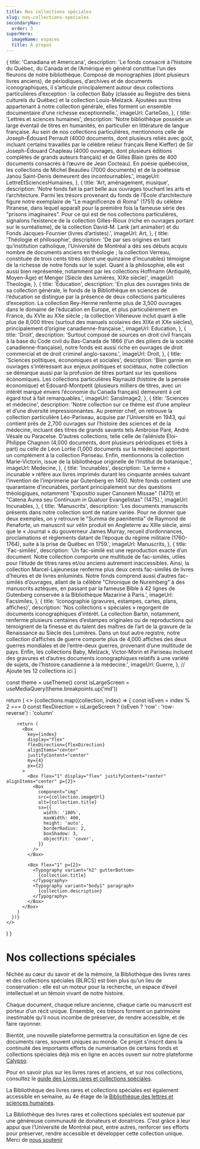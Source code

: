 ```yaml
---
title: Nos collections spéciales
slug: nos-collections-speciales
secondaryNav:
  order: 3
superHero:
  imageName: espaces
  title: À propos
---
```





  {
    title: 'Canadiana et Americana',
    description: 'Le fonds consacré à l’histoire du Québec, du Canada et de l’Amérique en général constitue l’un des fleurons de notre bibliothèque. Composé de monographies (dont plusieurs livres anciens), de périodiques, d’archives et de documents iconographiques, il s’articule principalement autour deux collections particulières d’exception : la collection Baby (classée au Registre des biens culturels du Québec) et la collection Louis-Melzack. Ajoutées aux titres appartenant à notre collection générale, elles forment un ensemble documentaire d’une richesse exceptionnelle.',
    imageUrl: CarteGeo,
  },
   {
    title: 'Lettres et sciences humaines',
    description: 'Notre bibliothèque possède un large éventail de titres en humanités, en particulier en littérature de langue française. Au sein de nos collections particulières, mentionnons celle de Joseph-Édouard Perrault (4000 documents, dont plusieurs reliés avec goût, incluant certains travaillés par le célèbre relieur français René Kieffer) de Sir Joseph-Édouard Chapleau (4000 ouvrages, dont plusieurs éditions complètes de grands auteurs français) et de Gilles Blain (près de 400 documents consacrés à l’œuvre de Jean Cocteau). En poésie québécoise, les collections de Michel Beaulieu (7000 documents) et de la poétesse Janou Saint-Denis demeurent des incontournables.',
    imageUrl: LettreEtSciencesHumaines,
  },
  {
    title: 'Art, aménagement, musique',
    description: 'Notre fonds fait la part belle aux ouvrages touchant les arts et l’architecture. Parmi les trésors provenant du fonds de l’École d’architecture figure notre exemplaire de "Le magnificenze di Roma" (1751) du célèbre Piranese, dans lequel apparaît pour la première fois la fameuse série des "prisons imaginaires". Pour ce qui est de nos collections particulières, signalons l’existence de la collection Gilles-Rioux (riche en ouvrages portant sur le surréalisme), de la collection David-M. Lank (art animalier) et du Fonds Jacques-Fournier (livres d’artistes).',
    imageUrl: Art,
  },
  {
    title: 'Théologie et philosophie',
    description: 'De par ses origines en tant qu’institution catholique, l’Université de Montréal a dès ses débuts acquis nombre de documents anciens en théologie ; la collection Verreau, constituée de trois cents titres (dont une quinzaine d’incunables) témoigne de la richesse de notre fonds sur le sujet. Quant à la philosophie, elle est aussi bien représentée, notamment par les collections Hoffmann (Antiquité, Moyen-Âge) et Menger (Siècle des lumières, XIXe siècle)',
    imageUrl: Theologie,
  },
  {
    title: 'Éducation',
    description: 'En plus des ouvrages tirés de sa collection générale, le fonds de la Bibliothèque en sciences de l’éducation se distingue par la présence de deux collections particulières d’exception. La collection Rey-Herme renferme plus de 3,500 ouvrages dans le domaine de l’éducation en Europe, et plus particulièrement en France, du XVIe au XXe siècle ; la collection Villeneuve inclut quant à elle plus de 8,000 titres (surtout des manuels scolaires des XIXe et XXe siècles), principalement d’origine canadienne-française.',
    imageUrl: Education,
  },
  {
    title: 'Droit',
    description: 'Surtout composé de sources en droit civil français à la base du Code civil du Bas-Canada de 1866 (l’un des piliers de la société canadienne-française), notre fonds est aussi riche en ouvrages de droit commercial et de droit criminel anglo-saxons.',
    imageUrl: Droit,
  },
  {
    title: 'Sciences politiques, économiques et sociales',
    description: 'Bien garnie en ouvrages s’intéressant aux enjeux politiques et sociétaux, notre collection se démarque aussi par la profusion de titres portant sur les questions économiques. Les collections particulières Raynauld (histoire de la pensée économique) et Édouard-Montpetit (plusieurs milliers de titres, avec un intérêt marqué envers l’économie du Canada français) demeurent à cet égard tout à fait remarquables.',
    imageUrl: SansImage2,
  },
  {
    title: 'Sciences et médecine',
    description: 'Notre collection sur ce thème est d’une ampleur et d’une diversité impressionnantes. Au premier chef, on retrouve la collection particulière Léo-Pariseau, acquise par l’Université en 1943, qui contient près de 2,700 ouvrages sur l’histoire des sciences et de la médecine, incluant des titres de grands savants tels Ambroise Paré, André Vésale ou Paracelse. D’autres collections, telle celle de l’aliéniste Éloi-Philippe Chagnon (4,000 documents, dont plusieurs périodiques et tirés à part) ou celle de Léon Lortie (1,000 documents sur la médecine) apportent un complément à la collection Pariseau. Enfin, mentionnons la collection Marie-Victorin, issue de la bibliothèque originelle de l’Institut de botanique.',
    imageUrl: Medecine,
  },
  {
    title: 'Incunables',
    description: 'Le terme « incunable » réfère aux livres imprimés durant les cinquante années suivant l’invention de l’imprimerie par Gutenberg en 1450. Notre fonds contient une quarantaine d’incunables, portant principalement sur des questions théologiques, notamment "Expositio super Canonem Missae" (1470) et "Catena Aurea seu Continuum in Quatuor Evangelistas" (1475).',
    imageUrl: Incunables,
  },
  {
    title: 'Manuscrits',
    description: 'Les documents manuscrits présents dans notre collection sont de nature variée. Pour ne donner que deux exemples, on y retrouve le "Summa de paenitentia" de Raymond de Penaforte, un manuscrit sur vélin produit en Angleterre au XIIIe siècle, ainsi que le « Journal » du gouverneur James Murray, recueil d’ordonnances, proclamations et règlements datant de l’époque du régime militaire (1760-1764), suite à la prise de Québec en 1759.',
    imageUrl: Manuscrits,
  },
  {
    title: 'Fac-similés',
    description: 'Un fac-similé est une reproduction exacte d’un document. Notre collection comporte une multitude de fac-similés, utiles pour l’étude de titres rares et/ou anciens autrement inaccessibles. Ainsi, la collection Marcel-Lajeunesse renferme plus deux cents fac-similés de livres d’heures et de livres enluminés. Notre fonds comprend aussi d’autres fac-similés d’ouvrages, allant de la célèbre "Chronique de Nuremberg" à des manuscrits aztèques, en passant par la fameuse Bible à 42 lignes de Gutenberg conservée à la Bibliothèque Mazarine à Paris.',
    imageUrl: Facsimiles,
  },
  {
    title: 'Iconographie (gravures, estampes, cartes, plans, affiches)',
    description: 'Nos collections « spéciales » regorgent de documents iconographiques d’intérêt. La collection Bartin, notamment, renferme plusieurs centaines d’estampes originales ou de reproductions qui témoignent de la finesse et du talent des maîtres de l’art de la gravure de la Renaissance au Siècle des Lumières. Dans un tout autre registre, notre collection d’affiches de guerre comporte plus de 4,000 affiches des deux guerres mondiales et de l’entre-deux guerres, provenant d’une multitude de pays. Enfin, les collections Baby, Melzack, Victor-Morin et Pariseau incluent des gravures et d’autres documents iconographiques relatifs à une variété de sujets, de l’histoire canadienne à la médecine.',
    imageUrl: Guerre,
  },
  // Ajoute tes 12 collections ici
]

  const theme = useTheme()
  const isLargeScreen = useMediaQuery(theme.breakpoints.up('md'))

  return (
    <>
      {collections.map((collection, index) => {
        const isEven = index % 2 === 0
        const flexDirection = isLargeScreen ? (isEven ? 'row' : 'row-reverse') : 'column'

        return (
          <Box
            key={index}
            display="flex"
            flexDirection={flexDirection}
            alignItems="center"
            justifyContent="center"
            my={4}
            px={2}
          >
            <Box flex="1" display="flex" justifyContent="center" alignItems="center" p={2}>
              <Box
                component="img"
                src={collection.imageUrl}
                alt={collection.title}
                sx={{
                  width: '100%',
                  maxWidth: 400,
                  height: 'auto',
                  borderRadius: 2,
                  boxShadow: 3,
                  objectFit: 'cover',
                }}
              />
            </Box>

            <Box flex="1" p={2}>
              <Typography variant="h2" gutterBottom>
                {collection.title}
              </Typography>
              <Typography variant="body1" paragraph>
                {collection.description}
              </Typography>
            </Box>
          </Box>
        )
      })}
    </>
  )
}

# Nos collections spéciales

Nichée au cœur du savoir et de la mémoire, la Bibliothèque des livres rares et des collections spéciales (BLRCS) est bien plus qu’un lieu de conservation : elle est un moteur pour la recherche, un espace d’éveil intellectuel et un témoin vivant de notre histoire.

Chaque document, chaque reliure ancienne, chaque carte ou manuscrit est porteur d’un récit unique. Ensemble, ces trésors forment un patrimoine inestimable qu’il nous incombe de préserver, de rendre accessible, et de faire rayonner. 

Bientôt, une nouvelle plateforme permettra la consultation en ligne de ces documents rares, souvent uniques au monde. Ce projet s'inscrit dans la continuité des importants efforts de numérisation de certains fonds et collections spéciales déjà mis en ligne en accès ouvert sur notre plateforme [Calypso](https://calypso.bib.umontreal.ca/).

Pour en savoir plus sur les livres rares et anciens, et sur nos collections, consultez le [guide des Livres rares et collections spéciales](https://boite-outils.bib.umontreal.ca/trouver-evaluer/livres-rares-collections-speciales).

La Bibliothèque des livres rares et collections spéciales est également accessible en semaine, au 4e étage de la [Bibliothèque des lettres et sciences humaines](https://bib.umontreal.ca/nous-joindre). 

La Bibliothèque des livres rares et collections spéciales est soutenue par une généreuse communauté de donateurs et donatrices. C’est grâce à leur appui que l’Université de Montréal peut, entre autres, renforcer ses efforts pour préserver, rendre accessible et développer cette collection unique. Merci de [nous soutenir](../nous-soutenir/) 


<CollectionsDisplay />
